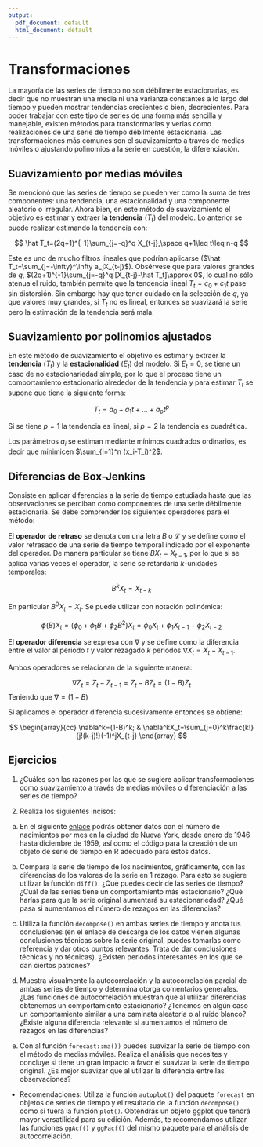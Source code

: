 ```yaml
---
output:
  pdf_document: default
  html_document: default
---
```

# Transformaciones

La mayoría de las series de tiempo no son débilmente estacionarias, es decir que no muestran una media ni una varianza constantes a lo largo del tiempo y pueden mostrar tendencias crecientes o bien, decrecientes. Para poder trabajar con este tipo de series de una forma más sencilla y manejable, existen métodos para transformarlas y verlas como realizaciones de una serie de tiempo débilmente estacionaria. Las transformaciones más comunes son el suavizamiento a través de medias móviles o ajustando polinomios a la serie en cuestión, la diferenciación.

## Suavizamiento por medias móviles

Se mencionó que las series de tiempo se pueden ver como la suma de tres componentes: una tendencia, una estacionalidad y una componente aleatorio o irregular. Ahora bien, en este método de suavizamiento el objetivo es estimar y extraer **la tendencia** $\left(T_t\right)$ del modelo. Lo anterior se puede realizar estimando la tendencia con: 

$$
\hat T_t=(2q+1)^{-1}\sum_{j=-q}^q X_{t-j},\space q+1\leq t\leq n-q
$$

Este es uno de mucho filtros lineales que podrían aplicarse ($\hat T_t=\sum_{j=-\infty}^\infty a_jX_{t-j}$). Obsérvese que para valores grandes de $q$, $(2q+1)^{-1}\sum_{j=-q}^q [X_{t-j}-\hat T_t]\approx 0$, lo cual no sólo atenua el ruido, también permite que la tendencia lineal $T_t=c_0+c_1t$ pase sin distorsión. Sin embargo hay que tener cuidado en la selección de $q$, ya que valores muy grandes, si $T_t$ no es lineal, entonces se suavizará la serie pero la estimación de la tendencia será mala.

## Suavizamiento por polinomios ajustados

En este método de suavizamiento el objetivo es estimar y extraer la **tendencia** ($T_t$) y la **estacionalidad** ($E_t$) del modelo. Si $E_t= 0$, se tiene un caso de no estacionariedad simple, por lo que el proceso tiene un comportamiento estacionario alrededor de la tendencia y para estimar $T_t$ se supone que tiene la siguiente forma:

$$
T_t = a_0 + a_1t +... + a_pt^p
$$

Si se tiene $p = 1$ la tendencia es lineal, si $p = 2$ la tendencia es cuadrática.

Los parámetros $a_i$ se estiman mediante mínimos cuadrados ordinarios, es decir que minimicen $\sum_{i=1}^n (x_i-T_i)^2$.

## Diferencias de Box-Jenkins

Consiste en aplicar diferencias a la serie de tiempo estudiada hasta que las observaciones se perciban como componentes de una serie débilmente estacionaria. Se debe comprender los siguientes operadores para el método: 

El **operador de retraso** se denota con una letra $B$ o $\mathcal{L}$ y se define como el valor retrasado de una serie de tiempo temporal indicado por el exponente del operador. De manera particular se tiene $BX_t = X_{t-1}$, por lo que si se aplica varias veces el operador, la serie se retardaría $k$-unidades temporales:

$$
B^kX_t=X_{t-k}
$$

En particular $B^0X_t=X_t$. Se puede utilizar con notación polinómica:

$$
\phi(B)X_t = \left(\phi_0+\phi_1B+\phi_2B^2\right)X_t = \phi_0X_t+\phi_1X_{t-1}+\phi_2X_{t-2} 
$$

El **operador diferencia** se expresa con $\nabla$ y se define como la diferencia entre el valor al periodo $t$ y valor rezagado $k$ periodos $\nabla X_t=X_t-X_{t-1}$.

Ambos operadores se relacionan de la siguiente manera: 

$$
\nabla Z_t=Z_t-Z_{t-1}=Z_t-BZ_t=(1-B)Z_t
$$
Teniendo que $\nabla=(1-B)$

Si aplicamos el operador diferencia sucesivamente entonces se obtiene:


$$
\begin{array}{cc}
\nabla^k=(1-B)^k; & \nabla^kX_t=\sum_{j=0}^k\frac{k!}{j!(k-j)!}(-1)^jX_{t-j}
\end{array}
$$

## Ejercicios

1. ¿Cuáles son las razones por las que se sugiere aplicar transformaciones como  suavizamiento a través de medias móviles o diferenciación a las series de tiempo?

2. Realiza los siguientes incisos:

a) En el siguiente [enlace](https://a-little-book-of-r-for-time-series.readthedocs.io/en/latest/src/timeseries.html) podrás obtener datos con el número de nacimientos por mes en la ciudad de Nueva York, desde enero de 1946 hasta diciembre de 1959, así como el código para la creación de un objeto de serie de tiempo en R adecuado para estos datos.

b) Compara la serie de tiempo de los nacimientos, gráficamente, con las diferencias de los valores de la serie en 1 rezago. Para esto se sugiere utilizar la función `diff()`. ¿Qué puedes decir de las series de tiempo? ¿Cuál de las series tiene un comportamiento más estacionario? ¿Qué harías para que la serie original aumentará su estacionariedad? ¿Qué pasa si aumentamos el número de rezagos en las diferencias?

c) Utiliza la función `decompose()` en ambas series de tiempo y anota tus conclusiones (en el enlace de descarga de los datos vienen algunas conclusiones técnicas sobre la serie original, puedes tomarlas como referencia y dar otros puntos relevantes. Trata de dar conclusiones técnicas y no técnicas). ¿Existen periodos interesantes en los que se dan ciertos patrones?

d) Muestra visualmente la autocorrelación y la autocorrelación parcial de ambas series de tiempo y determina otorga comentarios generales. ¿Las funciones de autocorrelación muestran que al utilizar diferencias obtenemos un comportamiento estacionario? ¿Tenemos en algún caso un comportamiento similar a una caminata aleatoria o al ruido blanco? ¿Existe alguna diferencia relevante si aumentamos el número de rezagos en las diferencias?

e) Con al función `forecast::ma())` puedes suavizar la serie de tiempo con el método de medias móviles. Realiza el análisis que necesites y concluye si tiene un gran impacto a favor el suavizar la serie de tiempo original. ¿Es mejor suavizar que al utilizar la diferencia entre las observaciones?

+ Recomendaciones: Utiliza la función `autoplot()` del paquete `forecast` en objetos de series de tiempo y el resultado de la función `decompose()` como si fuera la función `plot()`. Obtendrás un objeto ggplot que tendrá mayor versatilidad para su edición. Además, te recomendamos utilizar las funciones `ggAcf()` y `ggPacf()` del mismo paquete para el análisis de autocorrelación. 

